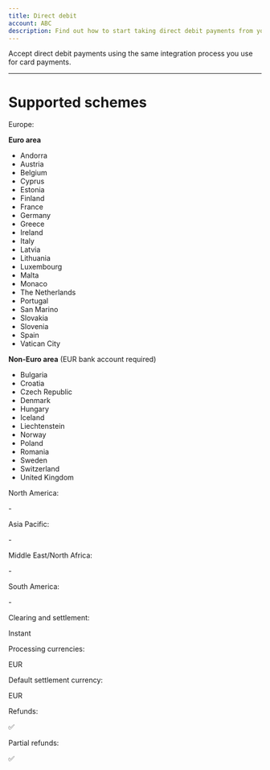 ```yaml
---
title: Direct debit
account: ABC
description: Find out how to start taking direct debit payments from your customers.
---
```


Accept direct debit payments using the same integration process you use for card payments.

---

# Supported schemes

<tabs>
<tab title="SEPA" active>
<Box horizontal="sm">
<Table>
<TableHead headers={['User countries', '']} />
<TableBody>
<TableRow>
<TableCell>

Europe:

</TableCell>
<TableCell>

**Euro area**

*   Andorra
*   Austria
*   Belgium
*   Cyprus
*   Estonia
*   Finland
*   France
*   Germany
*   Greece
*   Ireland
*   Italy
*   Latvia
*   Lithuania
*   Luxembourg
*   Malta
*   Monaco
*   The Netherlands
*   Portugal
*   San Marino
*   Slovakia
*   Slovenia
*   Spain
*   Vatican City

**Non-Euro area** (EUR bank account required)

*   Bulgaria
*   Croatia
*   Czech Republic
*   Denmark
*   Hungary
*   Iceland
*   Liechtenstein
*   Norway
*   Poland
*   Romania
*   Sweden
*   Switzerland
*   United Kingdom

</TableCell>
</TableRow>
<TableRow>
<TableCell>

North America:

</TableCell>
<TableCell>

\-

</TableCell>
</TableRow>
<TableRow>
<TableCell>

Asia Pacific:

</TableCell>
<TableCell>

\-

</TableCell>
</TableRow>
<TableRow>
<TableCell>

Middle East/North Africa:

</TableCell>
<TableCell>

\-

</TableCell>
</TableRow>
<TableRow>
<TableCell>

South America:

</TableCell>
<TableCell>

\-

</TableCell>
</TableRow>
<TableRow>
<TableCell>

Clearing and settlement:

</TableCell>
<TableCell>

Instant

</TableCell>
</TableRow>
<TableRow>
<TableCell>

Processing currencies:

</TableCell>
<TableCell>

EUR

</TableCell>
</TableRow>
<TableRow>
<TableCell>

Default settlement currency:

</TableCell>
<TableCell>

EUR

</TableCell>
</TableRow>
<TableRow>
<TableCell>

Refunds:

</TableCell>
<TableCell>

✅

</TableCell>
</TableRow>
<TableRow>
<TableCell>

Partial refunds:

</TableCell>
<TableCell>

✅

</TableCell>
</TableRow>
</TableBody>
</Table>
</Box>
</tab>
</tabs>
